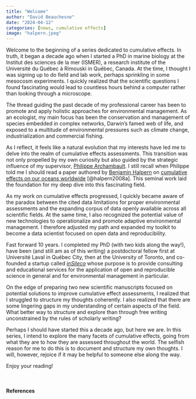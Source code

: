 ```yaml
---
title: "Welcome"
author: "David Beauchesne"
date: "2024-04-12"
categories: [news, cumulative effects]
image: "halpern.jpeg"
---
```


Welcome to the beginning of a series dedicated to cumulative effects. In truth, it began a decade ago when I started a PhD in marine biology at the Institut des sciences de la mer (ISMER), a research institute of the Université du Québec à Rimouski in Québec, Canada. At the time, I thought I was signing up to do field and lab work, perhaps sprinkling in some mesocosm experiments. I quickly realized that the scientific questions I found fascinating would lead to countless hours behind a computer rather than looking through a microscope. 

The thread guiding the past decade of my professional career has been to promote and apply holistic approaches for environmental management. As an ecologist, my main focus has been the conservation and management of species embedded in complex networks, Darwin's famed web of life, and exposed to a multitude of environmental pressures such as climate change, industrialization and commercial fishing. 

As I reflect, it feels like a natural evolution that my interests have led me to delve into the realm of cumulative effects assessments. This transition was not only propelled by my own curiosity but also guided by the strategic influence of my supervisor, [Philippe Archambault](https://www.fsg.ulaval.ca/departements/professeurs/philippe-archambault-454). I still recall when Philippe told me I should read a paper authored by [Benjamin Halpern](https://msi.ucsb.edu/people/faculty/ben-halpern) on [cumulative effects on our oceans worldwide](https://doi-org.acces.bibl.ulaval.ca/10.1126/science.1149345) [@halpern2008a]. This seminal work laid the foundation for my deep dive into this fascinating field.

As my work on cumulative effects progressed, I quickly became aware of the paradox between the cited data limitations for proper environmental assessments and the expanding corpus of data openly available across all scientific fields. At the same time, I also recognized the potential value of new technologies to operationalize and promote adaptive environmental management. I therefore adjusted my path and expanded my toolkit to become a data scientist focused on open data and reproducibility.

Fast forward 10 years. I completed my PhD (with two kids along the way!), have been (and still am as of this writing) a postdoctoral fellow first at Université Laval in Québec City, then at the University of Toronto, and co-founded a startup called [*inSileco*](https://insileco.io/) whose purpose is to provide consulting and educational services for the application of open and reproducible science in general and for environmental management in particular.

On the edge of preparing two new scientific manuscripts focused on potential solutions to improve cumulative effect assessments, I realized that I struggled to structure my thoughts coherently. I also realized that there are some lingering gaps in my understanding of certain aspects of the field. What better way to structure and explore than through free writing unconstrained by the rules of scholarly writing? 

Perhaps I should have started this a decade ago, but here we are. In this series, I intend to explore the many facets of cumulative effects, going from what they are to how they are assessed throughout the world. The selfish reason for me to do this is to document and structure my own thoughts. I will, however, rejoice if it may be helpful to someone else along the way.

Enjoy your reading! 

<br> 

#### References

::: {#refs-main}
:::